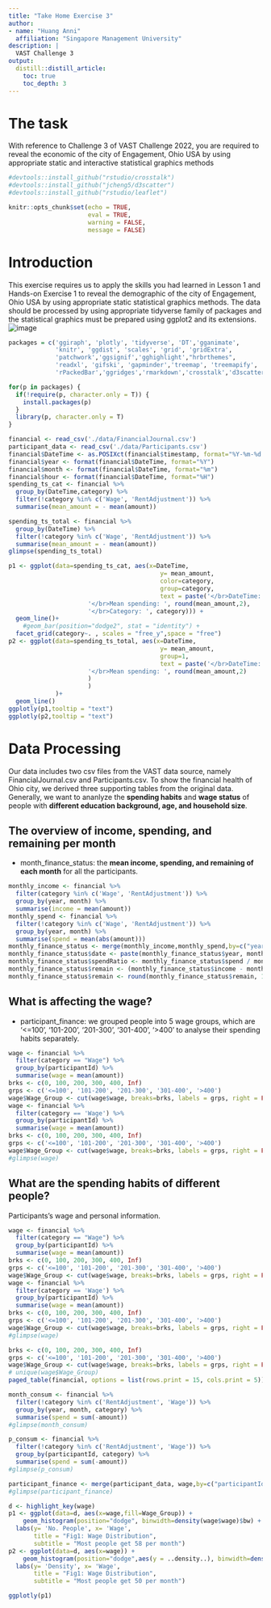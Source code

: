 ```yaml
---
title: "Take Home Exercise 3"
author:
- name: "Huang Anni"
  affiliation: "Singapore Management University"
description: |
  VAST Challenge 3
output:
  distill::distill_article:
    toc: true
    toc_depth: 3
---
```


# The task
With reference to Challenge 3 of VAST Challenge 2022, you are required to reveal the economic of the city of Engagement, Ohio USA by using appropriate static and interactive statistical graphics methods


```r
#devtools::install_github("rstudio/crosstalk")
#devtools::install_github("jcheng5/d3scatter")
#devtools::install_github("rstudio/leaflet")

knitr::opts_chunk$set(echo = TRUE,
                      eval = TRUE,
                      warning = FALSE, 
                      message = FALSE)
```

# Introduction
  
This exercise requires us to apply the skills you had learned in Lesson 1 and Hands-on Exercise 1 to reveal the demographic of the city of Engagement, Ohio USA by using appropriate static statistical graphics methods. The data should be processed by using appropriate tidyverse family of packages and the statistical graphics must be prepared using ggplot2 and its extensions.
![image](https://user-images.githubusercontent.com/44923423/166912984-6b798c62-f22e-4566-ac08-ad74e02af498.png)

  
```r
packages = c('ggiraph', 'plotly', 'tidyverse', 'DT','gganimate',
             'knitr', 'ggdist', 'scales', 'grid', 'gridExtra',
             'patchwork','ggsignif','gghighlight',"hrbrthemes",
             'readxl', 'gifski', 'gapminder','treemap', 'treemapify',
             'rPackedBar','ggridges','rmarkdown','crosstalk','d3scatter','tidycensus')

for(p in packages) {
  if(!require(p, character.only = T)) {
    install.packages(p)
  }
  library(p, character.only = T)
}
```

```r
financial <- read_csv('./data/FinancialJournal.csv')
participant_data <- read_csv('./data/Participants.csv')
financial$DateTime <- as.POSIXct(financial$timestamp, format="%Y-%m-%d %H:%M:%S")
financial$year <- format(financial$DateTime, format="%Y")
financial$month <- format(financial$DateTime, format="%m")
financial$hour <- format(financial$DateTime, format="%H")
spending_ts_cat <- financial %>% 
  group_by(DateTime,category) %>%
  filter(!category %in% c('Wage', 'RentAdjustment')) %>%
  summarise(mean_amount = - mean(amount)) 

spending_ts_total <- financial %>% 
  group_by(DateTime) %>%
  filter(!category %in% c('Wage', 'RentAdjustment')) %>%
  summarise(mean_amount = - mean(amount)) 
glimpse(spending_ts_total)
```

```r
p1 <- ggplot(data=spending_ts_cat, aes(x=DateTime,
                                          y= mean_amount,
                                          color=category,
                                          group=category,
                                          text = paste('</br>DateTime: ', DateTime,
                      '</br>Mean spending: ', round(mean_amount,2),
                      '</br>Category: ', category))) +
  geom_line()+
    #geom_bar(position="dodge2", stat = "identity") +
  facet_grid(category~. , scales = "free_y",space = "free")
p2 <- ggplot(data=spending_ts_total, aes(x=DateTime,
                                          y= mean_amount,
                                          group=1,
                                          text = paste('</br>DateTime: ', DateTime,
                      '</br>Mean spending: ', round(mean_amount,2)
                      )
                      )
             )+
  geom_line()
ggplotly(p1,tooltip = "text")
ggplotly(p2,tooltip = "text")

```

# Data Processing
Our data includes two csv files from the VAST data source, namely FinancialJournal.csv and Participants.csv. To show the financial health of Ohio city, we derived three supporting tables from the original data. Generally, we want to ananlyze the **spending habits** and **wage status** of people with **different education background, age, and household size**.

## The overview of income, spending, and remaining per month

- month_finance_status: the **mean income, spending, and remaining of each month** for all the participants.

```r
monthly_income <- financial %>%
  filter(category %in% c('Wage', 'RentAdjustment')) %>%
  group_by(year, month) %>%
  summarise(income = mean(amount))
monthly_spend <- financial %>%
  filter(!category %in% c('Wage', 'RentAdjustment')) %>%
  group_by(year, month) %>%
  summarise(spend = mean(abs(amount)))
monthly_finance_status <- merge(monthly_income,monthly_spend,by=c("year","month"))
monthly_finance_status$date <- paste(monthly_finance_status$year, monthly_finance_status$month, sep='-')
monthly_finance_status$spendRatio <- monthly_finance_status$spend / monthly_finance_status$income
monthly_finance_status$remain <- (monthly_finance_status$income - monthly_finance_status$spend)
monthly_finance_status$remain <- round(monthly_finance_status$remain, 1)
```

## What is affecting the wage?

- participant_finance: we grouped people into 5 wage groups, which are '<=100', '101-200', '201-300', '301-400', '>400' to analyse their spending habits separately.

```r
wage <- financial %>%
  filter(category == "Wage") %>%
  group_by(participantId) %>%
  summarise(wage = mean(amount))
brks <- c(0, 100, 200, 300, 400, Inf)
grps <- c('<=100', '101-200', '201-300', '301-400', '>400')
wage$Wage_Group <- cut(wage$wage, breaks=brks, labels = grps, right = FALSE)
wage <- financial %>%
  filter(category == 'Wage') %>%
  group_by(participantId) %>%
  summarise(wage = mean(amount))
brks <- c(0, 100, 200, 300, 400, Inf)
grps <- c('<=100', '101-200', '201-300', '301-400', '>400')
wage$Wage_Group <- cut(wage$wage, breaks=brks, labels = grps, right = FALSE)
#glimpse(wage)
```

## What are the spending habits of different people?

Participants's wage and personal information.

```r
wage <- financial %>%
  filter(category == "Wage") %>%
  group_by(participantId) %>%
  summarise(wage = mean(amount))
brks <- c(0, 100, 200, 300, 400, Inf)
grps <- c('<=100', '101-200', '201-300', '301-400', '>400')
wage$Wage_Group <- cut(wage$wage, breaks=brks, labels = grps, right = FALSE)
wage <- financial %>%
  filter(category == 'Wage') %>%
  group_by(participantId) %>%
  summarise(wage = mean(amount))
brks <- c(0, 100, 200, 300, 400, Inf)
grps <- c('<=100', '101-200', '201-300', '301-400', '>400')
wage$Wage_Group <- cut(wage$wage, breaks=brks, labels = grps, right = FALSE)
#glimpse(wage)

brks <- c(0, 100, 200, 300, 400, Inf)
grps <- c('<=100', '101-200', '201-300', '301-400', '>400')
wage$Wage_Group <- cut(wage$wage, breaks=brks, labels = grps, right = FALSE)
# unique(wage$Wage_Group)
paged_table(financial, options = list(rows.print = 15, cols.print = 5))

month_consum <- financial %>%
  filter(!category %in% c('RentAdjustment', 'Wage')) %>%
  group_by(year, month, category) %>%
  summarise(spend = sum(-amount))
#glimpse(month_consum)

p_consum <- financial %>%
  filter(!category %in% c('RentAdjustment', 'Wage')) %>%
  group_by(participantId, category) %>%
  summarise(spend = sum(-amount))
#glimpse(p_consum)

participant_finance <- merge(participant_data, wage,by=c("participantId"))
#glimpse(participant_finance)
```

```r
d <- highlight_key(wage)
p1 <- ggplot(data=d, aes(x=wage,fill=Wage_Group)) +
    geom_histogram(position="dodge", binwidth=density(wage$wage)$bw) +
  labs(y= 'No. People', x= 'Wage',
       title = "Fig1: Wage Distribution",
       subtitle = "Most people get 58 per month")
p2 <- ggplot(data=d, aes(x=wage)) +
    geom_histogram(position="dodge",aes(y = ..density..), binwidth=density(wage$wage)$bw) +
  labs(y= 'Density', x= 'Wage',
       title = "Fig1: Wage Distribution",
       subtitle = "Most people get 50 per month")

ggplotly(p1)
```

